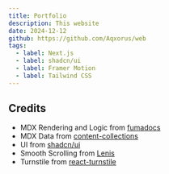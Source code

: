 ```yaml
---
title: Portfolio
description: This website
date: 2024-12-12
github: https://github.com/Aqxorus/web
tags:
  - label: Next.js
  - label: shadcn/ui
  - label: Framer Motion
  - label: Tailwind CSS
---
```


## Credits

- MDX Rendering and Logic from [fumadocs](https://github.com/fuma-nama/fumadocs)
- MDX Data from [content-collections](https://www.content-collections.dev/)
- UI from [shadcn/ui](https://ui.shadcn.com/)
- Smooth Scrolling from [Lenis](https://github.com/darkroomengineering/lenis)
- Turnstile from [react-turnstile](https://github.com/marsidev/react-turnstile)
